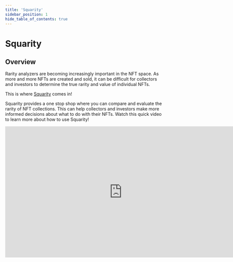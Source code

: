 ---
title: 'Squarity'
sidebar_position: 1
hide_table_of_contents: true
---

# Squarity

## Overview

Rarity analyzers are becoming increasingly important in the NFT space. As more and more NFTs are created and sold, it can be difficult for collectors and investors to determine the true rarity and value of individual NFTs. 

This is where [Squarity](https://squarity.app/) comes in!

Squarity provides a one stop shop where you can compare and evaluate the rarity of NFT collections. This can help collectors and investors make more informed decisions about what to do with their NFTs. Watch this quick video to learn more about how to use Squarity!

<iframe width="750" height="422" src="https://www.youtube.com/embed/YabZZQvsEeU" title="How To: Analyze your Telos NFTs with Squarity" frameborder="0" allow="accelerometer; autoplay; clipboard-write; encrypted-media; gyroscope; picture-in-picture; web-share" allowfullscreen></iframe>
